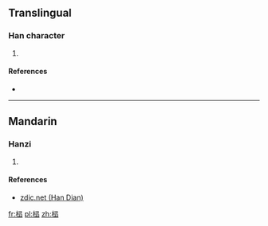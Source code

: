 ==Translingual==

===Han character===
{{Han char|rn=75|rad=木|as=09|sn=13|four=|canj=DSMS}}

# {{defn|Han|sort=木09}}

====References====
* {{Han ref|kx=0542.191|dj=0930.271|hdz=21256.071|uh=698B|ud=27019}}

----

==Mandarin==

===Hanzi===
{{cmn-hanzi|pin=[[chū]] ([[chu1]])|wg=ch'u<sup>1</sup>}}

# {{defn|lang=cmn|sort=木09}}

====References====
*[http://www.zdic.net/z/1c/js/698B.htm zdic.net (Han Dian)]

[[fr:榋]]
[[pl:榋]]
[[zh:榋]]